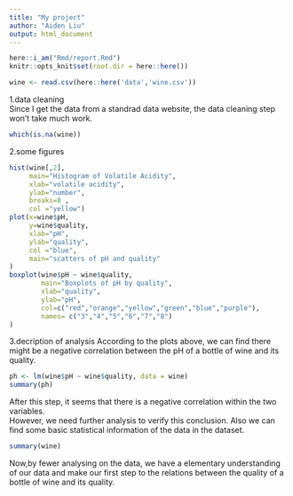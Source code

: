 ```yaml
---
title: "My project"
author: "Aiden Liu"
output: html_document
---
```


```r
here::i_am("Rmd/report.Rmd")
knitr::opts_knit$set(root.dir = here::here())
```


```r
wine <- read.csv(here::here('data','wine.csv'))

```
1.data cleaning  
Since I get the data from a standrad data website, the data cleaning step won't take much work.
```r
which(is.na(wine))

```

2.some figures
```r
hist(wine[,2],
     main="Histogram of Volatile Acidity",
     xlab="volatile acidity",
     ylab="number",
     breaks=8 ,
     col ="yellow")
plot(x=wine$pH,
     y=wine$quality,
     xlab="pH",
     ylab="quality",
     col ="blue",
     main="scatters of pH and quality"
)
boxplot(wine$pH ~ wine$quality,
        main="Boxplots of pH by quality",
        xlab="quality",
        ylab="pH",
        col=c("red","orange","yellow","green","blue","purple"),
        names= c("3","4","5","6","7","8")
)
```
3.decription of analysis
According to the plots above, we can find there might be a negative correlation between the pH of a bottle of wine and its quality.

```r

ph <- lm(wine$pH ~ wine$quality, data = wine)
summary(ph)
```
After this step, it seems that there is a negative correlation within the two variables.  
However, we need further analysis to verify this conclusion.
Also we can find some basic statistical information of the data in the dataset.
```r
summary(wine)
```
Now,by fewer analysing on the data, we have a elementary understanding of our data and make our first step to the relations between the quality of a bottle of wine and its quality. 